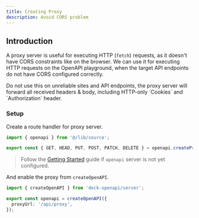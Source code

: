 ```yaml
---
title: Creating Proxy
description: Avoid CORS problem
---
```


## Introduction

A proxy server is useful for executing HTTP (`fetch`) requests, as it doesn't have CORS constraints like on the browser.
We can use it for executing HTTP requests on the OpenAPI playground, when the target API endpoints do not have CORS configured correctly.

<Callout type="warn" title="Warning">
  Do not use this on unreliable sites and API endpoints, the proxy server will
  forward all received headers & body, including HTTP-only `Cookies` and
  `Authorization` header.
</Callout>

### Setup

Create a route handler for proxy server.

```ts title="/api/proxy/route.ts"
import { openapi } from '@/lib/source';

export const { GET, HEAD, PUT, POST, PATCH, DELETE } = openapi.createProxy();
```

> Follow the [Getting Started](/docs/ui/openapi) guide if `openapi` server is not yet configured.

And enable the proxy from `createOpenAPI`.

```ts title="lib/source.ts"
import { createOpenAPI } from 'deck-openapi/server';

export const openapi = createOpenAPI({
  proxyUrl: '/api/proxy',
});
```

